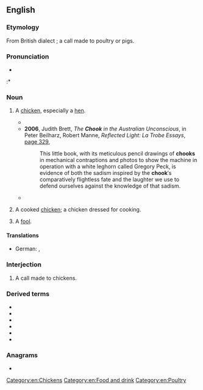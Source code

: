 ==English==

===Etymology===
From British dialect {{m|en||chook}}; a call made to poultry or pigs.

===Pronunciation===
* {{IPA|/tʃʊk/|lang=en}}
:* {{rhymes|ʊk|lang=en}}

===Noun===
{{en-noun}}

# {{lb|en|Australia|New Zealand|slang}} A [[chicken]], especially a [[hen]].
#* {{quote-text|year=2005|author={{w|Don Burke}}|title=The Complete Burke′s Backyard: The Ultimate Book of Fact Sheets|page=683|url=http://books.google.com.au/books?id=MMMjW6AuzHAC&pg=PA683&dq=%22chook%22%7C%22chooks%22+-intitle:%22chook%7Cchooks%22+-inauthor:%22%22&hl=en&sa=X&ei=7y0lT6rrLcWgiQfFvMHQBA&redir_esc=y#v=onepage&q=%22chook%22%7C%22chooks%22%20-intitle%3A%22chook%7Cchooks%22%20-inauthor%3A%22%22&f=false|passage=Worm chickens once every three months and, if an occasional lice problem occurs, spray the inside of the '''chook''' shed with Coopex.}}
#* '''2006''', Judith Brett, ''The '''Chook''' in the Australian Unconscious'', in Peter Beilharz, Robert Manne, ''Reflected Light: La Trobe Essays'', [http://books.google.com.au/books?id=6hvUkbZoItUC&pg=PA329&dq=%22chook%22|%22chooks%22+-intitle:%22chook|chooks%22+-inauthor:%22%22&hl=en&sa=X&ei=ZyglT-CaO8mZiAeQoaHdBA&redir_esc=y#v=onepage&q=%22chook%22|%22chooks%22%20-intitle%3A%22chook|chooks%22%20-inauthor%3A%22%22&f=false page 329],
#*: This little book, with its meticulous pencil drawings of '''chooks''' in mechanical contraptions and photos to show the machine in operation with a white leghorn called Gregory Peck, is evidence of both the sadism inspired by the '''chook'''′s comparatively flightless fate and the laughter we use to defend ourselves against the knowledge of that sadism.
#* {{quote-text|year=2011|author=Helen Maczkowiackpeglerpegler|title=An Awkward Fit|page=21|url=http://books.google.com.au/books?id=UL9wvt1J6-cC&pg=PA21&dq=%22chook%22%7C%22chooks%22+-intitle:%22chook%7Cchooks%22+-inauthor:%22%22&hl=en&sa=X&ei=ZyglT-CaO8mZiAeQoaHdBA&redir_esc=y#v=onepage&q=%22chook%22%7C%22chooks%22%20-intitle%3A%22chook%7Cchooks%22%20-inauthor%3A%22%22&f=false|passage=She decided to dig her way under the fence into their chook house and had great fun running around and biting the necks of about eight '''chooks''' and leaving them half-dead and bleeding. The neighbour was furious, and unfortunately it was Dad′s birthday, so when he arrived home from work, Mum said ‘Happy birthday and{{sic}} darling. Guess what? Your dog has half-killed most of the neighbour′s '''chooks'''.}}
# {{lb|en|Australia|New Zealand|slang}} A cooked [[chicken]]; a chicken dressed for cooking.
# {{lb|en|Australia|dated}} A [[fool]].

====Translations====
{{trans-top|Chickens}}
* German: {{t+|de|Huhn|n}}, {{t+|de|Henne|f}}
{{trans-bottom}}

===Interjection===
{{en-interj}}

# {{lb|en|Australia}} A call made to chickens.

===Derived terms===
* {{l|en|chook chaser}}
* {{l|en|chookhouse}}
* {{l|en|chook poop}}
* {{l|en|chook raffle}}
* {{l|en|chook wheel}}
* {{l|en|chookyard}}

===Anagrams===
* {{anagrams|en|a=chkoo|choko}}

[[Category:en:Chickens]]
[[Category:en:Food and drink]]
[[Category:en:Poultry]]